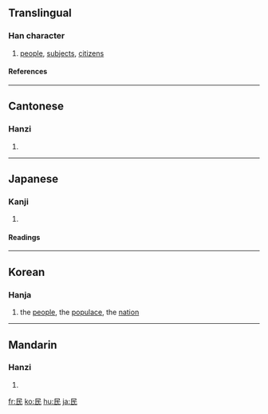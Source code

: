 ==Translingual==
===Han character===
{{Han char|rn=83|rad=氏|as=01|sn=5|four=7774<sub>7</sub>|canj=口女心 (RVP)}}
# [[people]], [[subjects]], [[citizens]]
====References====
{{Han ref|kx=0598.010|dkj=17028|dj=0988.320|hdz=32131.010|uh=6C11|ud=27665|bh=A5C1|bd=42433}}

----
==Cantonese==
===Hanzi===
{{yue-hanzi|jyut=|y=man4}}
# {{defn|Cantonese}}

----
==Japanese==
===Kanji===
{{ja-kanji|grade=4|rs=氏01}}
# {{defn|Japanese}} 
====Readings====
{{ja-readings|on=[[みん]] (min)|kun=[[たみ]] (tami)}}

----
==Korean==
===Hanja===
{{ko-hanja|hangeul=민|rv=min|mr=min|y=min|eumhun=백성|ehrv=baekseong|ehmr=paeksŏng|ehy=paykseng}}
#the [[people]], the [[populace]], the [[nation]]

----

==Mandarin==
===Hanzi===
{{cmn-hanzi|pin=[[mín]] ([[min2]]), [[méng]] ([[meng2]])|wg=meng<sup>2</sup>, min<sup>2</sup>}}
# {{defn|Mandarin}}

[[fr:民]]
[[ko:民]]
[[hu:民]]
[[ja:民]]